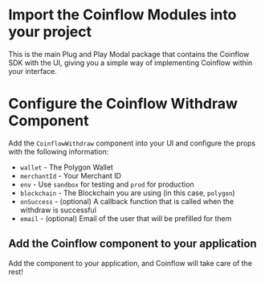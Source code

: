 
<Intro />
<InstallPolygon />
<PolygonWallet />
<InstallCoinflow/>

<ContentBlock filePath="src/App.vue" highlight="3">

# Import the Coinflow Modules into your project

This is the main Plug and Play Modal package that contains the Coinflow SDK with the UI, giving you a simple way of implementing Coinflow within your interface.

</ContentBlock>

<ContentBlock filePath="src/App.vue" highlight="33-44">

# Configure the Coinflow Withdraw Component

Add the `CoinflowWithdraw` component into your UI and configure the props with the following information:

- `wallet` - The Polygon Wallet
- `merchantId` - Your Merchant ID
- `env` - Use `sandbox` for testing and `prod` for production
- `blockchain` - The Blockchain you are using (in this case, `polygon`)
- `onSuccess` - (optional) A callback function that is called when the withdraw is successful
- `email` - (optional) Email of the user that will be prefilled for them

</ContentBlock>

## Add the Coinflow component to your application
Add the component to your application, and Coinflow will take care of the rest!